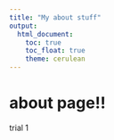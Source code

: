 ```yaml
---
title: "My about stuff"
output: 
  html_document:
    toc: true
    toc_float: true
    theme: cerulean
---
```


# about page!!

trial 1